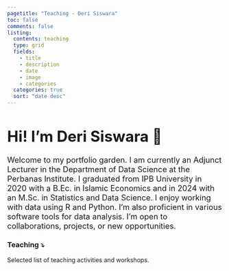 ```yaml
---
pagetitle: "Teaching - Deri Siswara"
toc: false
comments: false
listing:
  contents: teaching
  type: grid
  fields: 
    - title
    - description
    - date
    - image
    - categories
  categories: true
  sort: "date desc"
---
```


<h1 style="font-size: 2.5em;">Hi! I'm <strong>Deri Siswara</strong> 👋</h1>
<p style="font-size: 1.3em;">Welcome to my portfolio garden. I am currently an Adjunct Lecturer in the Department of Data Science at the Perbanas Institute. I graduated from IPB University in 2020 with a B.Ec. in Islamic Economics and in 2024 with an M.Sc. in Statistics and Data Science. I enjoy working with data using R and Python. I'm also proficient in various software tools for data analysis. I'm open to collaborations, projects, or new opportunities. </p>

### **Teaching** ⤵️

Selected list of teaching activities and workshops.